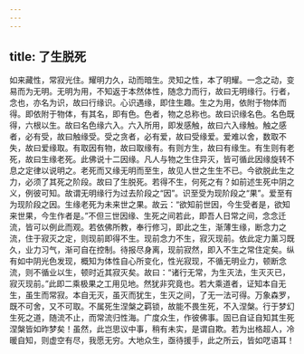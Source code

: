 ```yaml
---
---
---
```

title: 了生脱死
---




如来藏性，常寂光住。耀明力久，动而暗生。灵知之性，本了明耀。一念之动，变易而为无明。无明为用，不知返于本然体性，随念力而行，故曰无明缘行。行者，念也，亦名为识，故曰行缘识。心识遇缘，即住生趣。生之为用，依附于物体而得。即依附于物体，有其名，即有色。色者，物之总称也。故曰识缘名色。名色既得，六根以生。故曰名色缘六入。六入所用，即发感触，故曰六入缘触。触之感者，必有受，故曰触缘受。受之贪者，必有爱，故曰受缘爱。爱难以舍，数取不失，故曰爱缘取。有取因有物，故曰取缘有。有则方生，故曰有缘生。有生则有老死，故曰生缘老死。此佛说十二因缘。凡人与物之生住异灭，皆可循此因缘旋转不息之定律以说明之。老死而又缘无明而至生，故见人世之生生不已。今欲脱此生之力，必须了其死之阶段。故曰了生脱死。若得不生，何死之有？如前述生死中阴之义，例彼可知。故谓无明缘行为过去阶段之“因”。识至受为现阶段之“果”。爱至有为现阶段之因。生缘老死为未来世之果。故云：“欲知前世因，今生受者是，欲知来世果，今生作者是。”不但三世因缘、生死之间若此，即吾人日常之间，念念迁流，皆可以例此而观。若依佛所教，奉行修习，即此之生，渐薄生缘，断念力之流，住于寂灭之定，则现前即得不生。现前念力不生，寂灭现前。依此定力薰习既久，业力习气，渐可自在控制。待报尽身离，现前寂然，即入不生之常住定矣。纵有如中阴光色发现，概知为体性自心所变化，性光寂现，不循无明业力，顿断念流，则不循业以生，顿时近其寂灭矣。故曰：“诸行无常，为生灭法，生灭灭已，寂灭现前。”此即二乘极果之工用见地。然犹非究竟也。若大乘道者，证知本自无生，虽生而常寂。本自无灭，虽灭而犹生，生灭之间，了无一法可得。万象森罗，既不可舍，又不可取。不属死生涅槃之羁锁，故能不畏生死，不入涅槃。行于梦幻生死之道，随流不止，而常流归性海。广度众生，作彼佛事。固已自证自知其生死涅槃皆如昨梦矣！虽然，此岂思议中事，稍有未实，是谓自欺。若为出格超人，冷暖自知，则虚空有尽，我愿无穷。大地众生，亟待援手，此之所云，皆如呓语耳！
